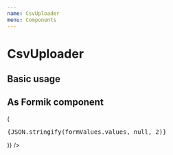 ```yaml
---
name: CsvUploader
menu: Components
---
```




# CsvUploader

<PropsTable of={CsvUploader} />

## Basic usage

<Playground>
  <CsvUploaderPrimitive
    config={{
      columns: [
        {
          name: 'Address',
          validators: [validators.isString, validators.isNotEmpty],
        },
        {
          name: 'Sale Lockup',
          validators: [validators.isDate],
        },
        {
          name: 'Purchase Lockup',
          validators: [validators.isDate],
        },
      ],
      header: true,
      maxRows: 2,
      missingRequiredColumnsErrorMessage:
        'Some required columns do not exist in the CSV',
      extraColumnsErrorMessage: 'the CSV file contains extra columns',
      rowsExceedMaxLimitErrorMessage:
        'The CSV file contains more columns than the maximum limit',
    }}
  />
</Playground>

## As Formik component

<Playground>
  <Formik
    initialValues={{ myFile: null }}
    render={formValues => (
      <form>
        <pre>{JSON.stringify(formValues.values, null, 2)}</pre>
        <FormItem name="myFile">
          <FormItem.Input
            component={CsvUploader}
            config={{
              columns: [
                {
                  name: 'column 1',
                  validators: [validators.isString, validators.isNotEmpty],
                },
                {
                  name: 'column 2',
                  validators: [validators.isString, validators.isNotEmpty],
                },
              ],
              header: true,
              maxRows: 2,
              missingRequiredColumnsErrorMessage:
                'Some required columns do not exist in the CSV',
              extraColumnsErrorMessage: 'the CSV file contains extra columns',
              rowsExceedMaxLimitErrorMessage:
                'The CSV file contains more columns than the maximum limit',
            }}
          />
        </FormItem>
      </form>
    )}
  />
</Playground>
